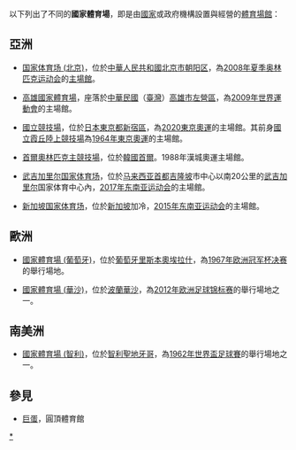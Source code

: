 {{Expand list}}
以下列出了不同的'''國家體育場'''，即是由[[國家|國家]]或政府機構設置與經營的[[體育場館|體育場館]]：

==亞洲==


* {{flagicon|CHN}} [[国家体育场_(北京)|国家体育场 (北京)]]，位於[[中華人民共和國|中華人民共和國]][[北京市|北京市]][[朝阳区_(北京市)|朝阳区]]，為[[2008年夏季奥林匹克运动会|2008年夏季奥林匹克运动会]]的[[奧林匹克體育場|主場館]]。
* {{flagicon|TWN}} [[國家體育場_(高雄市)|高雄國家體育場]]，座落於[[中華民國|中華民國]]（[[臺灣|臺灣]]）[[高雄市|高雄市]][[左營區|左營區]]，為[[2009年世界運動會|2009年世界運動會]]的主場館。
* {{flagicon|JPN}} [[國立競技場|國立競技場]]，位於[[日本|日本]][[東京都|東京都]][[新宿區|新宿區]]，為[[2020年夏季奧林匹克運動會|2020東京奧運]]的主場館。其前身[[國立霞丘陸上競技場|國立霞丘陸上競技場]]為[[1964年夏季奧林匹克運動會|1964年東京奧運]]的主場館。
* {{flagicon|KOR}} [[首爾奧林匹克主競技場|首爾奧林匹克主競技場]]，位於[[韓國|韓國]][[首爾|首爾]]。1988年漢城奧運主場館。
* {{flagicon|MAS}} [[武吉加里尔国家体育场|武吉加里尔国家体育场]]，位於[[马来西亚|马来西亚]][[首都|首都]][[吉隆坡|吉隆坡]]市中心以南20公里的[[武吉加里尔|武吉加里尔]]国家体育中心內，[[2017年东南亚运动会|2017年东南亚运动会]]的主場館。
* {{flagicon|SIN}} [[新加坡国家体育场|新加坡国家体育场]]，位於[[新加坡|新加坡]]加冷，[[2015年东南亚运动会|2015年东南亚运动会]]的主場館。

==歐洲==
* {{flagicon|POR}} [[國家體育場_(葡萄牙)|國家體育場 (葡萄牙)]]，位於[[葡萄牙|葡萄牙]][[里斯本區|里斯本]][[奧埃拉什|奧埃拉什]]，為[[1967年欧洲冠军杯决赛|1967年欧洲冠军杯决赛]]的舉行場地。
* {{flagicon|POL}} [[國家體育場_(華沙)|國家體育場 (華沙)]]，位於[[波蘭|波蘭]][[華沙|華沙]]，為[[2012年欧洲足球锦标赛|2012年欧洲足球锦标赛]]的舉行場地之一。
==南美洲==
* {{flagicon|CHI}} [[國家體育場_(智利)|國家體育場 (智利)]]，位於[[智利|智利]][[聖地亞哥-德智利|聖地牙哥]]，為[[1962年世界盃足球賽|1962年世界盃足球賽]]的舉行場地之一。

==參見==
*[[巨蛋|巨蛋]]，圓頂體育館
{{Disambig}}

[[Category:國家體育場|*]]